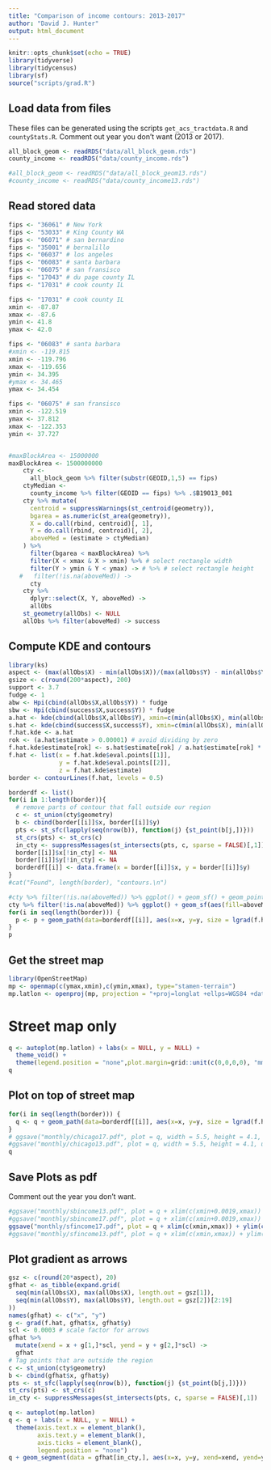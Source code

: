 ```yaml
---
title: "Comparison of income contours: 2013-2017"
author: "David J. Hunter"
output: html_document
---
```


```r
knitr::opts_chunk$set(echo = TRUE)
library(tidyverse)
library(tidycensus)
library(sf)
source("scripts/grad.R")
```


## Load data from files

These files can be generated using the scripts `get_acs_tractdata.R` and `countyStats.R`. Comment out year you don't want (2013 or 2017).

```r
all_block_geom <- readRDS("data/all_block_geom.rds") 
county_income <- readRDS("data/county_income.rds") 

#all_block_geom <- readRDS("data/all_block_geom13.rds") 
#county_income <- readRDS("data/county_income13.rds") 
```

## Read stored data

```r
fips <- "36061" # New York
fips <- "53033" # King County WA
fips <- "06071" # san bernardino
fips <- "35001" # bernalillo
fips <- "06037" # los angeles
fips <- "06083" # santa barbara
fips <- "06075" # san fransisco
fips <- "17043" # du page county IL
fips <- "17031" # cook county IL

fips <- "17031" # cook county IL
xmin <- -87.87
xmax <- -87.6
ymin <- 41.8
ymax <- 42.0

fips <- "06083" # santa barbara
#xmin <- -119.815
xmin <- -119.796
xmax <- -119.656
ymin <- 34.395
#ymax <- 34.465
ymax <- 34.454

fips <- "06075" # san fransisco
xmin <- -122.519
ymax <- 37.812
xmax <- -122.353
ymin <- 37.727


#maxBlockArea <- 15000000
maxBlockArea <- 1500000000
    cty <- 
      all_block_geom %>% filter(substr(GEOID,1,5) == fips)
    ctyMedian <- 
      county_income %>% filter(GEOID == fips) %>% .$B19013_001
    cty %>% mutate(
      centroid = suppressWarnings(st_centroid(geometry)),
      bgarea = as.numeric(st_area(geometry)),
      X = do.call(rbind, centroid)[, 1],
      Y = do.call(rbind, centroid)[, 2],
      aboveMed = (estimate > ctyMedian)
    ) %>%
      filter(bgarea < maxBlockArea) %>%
      filter(X < xmax & X > xmin) %>% # select rectangle width
      filter(Y > ymin & Y < ymax) -> # %>% # select rectangle height
   #   filter(!is.na(aboveMed)) ->
      cty
    cty %>% 
      dplyr::select(X, Y, aboveMed) ->
      allObs
    st_geometry(allObs) <- NULL
    allObs %>% filter(aboveMed) -> success
```

## Compute KDE and contours

```r
library(ks)
aspect <- (max(allObs$X) - min(allObs$X))/(max(allObs$Y) - min(allObs$Y))
gsize <- c(round(200*aspect), 200)
support <- 3.7
fudge <- 1
abw <- Hpi(cbind(allObs$X,allObs$Y)) * fudge
sbw <- Hpi(cbind(success$X,success$Y)) * fudge
a.hat <- kde(cbind(allObs$X,allObs$Y), xmin=c(min(allObs$X), min(allObs$Y)), xmax=c(max(allObs$X), max(allObs$Y)), gridsize = gsize, supp = support, H = abw)
s.hat <- kde(cbind(success$X,success$Y), xmin=c(min(allObs$X), min(allObs$Y)), xmax=c(max(allObs$X), max(allObs$Y)), gridsize = gsize, supp = support, H = sbw)
f.hat.kde <- a.hat
rok <- (a.hat$estimate > 0.00001) # avoid dividing by zero
f.hat.kde$estimate[rok] <- s.hat$estimate[rok] / a.hat$estimate[rok] * nrow(success) / nrow(allObs)
f.hat <- list(x = f.hat.kde$eval.points[[1]],
              y = f.hat.kde$eval.points[[2]],
              z = f.hat.kde$estimate)
border <- contourLines(f.hat, levels = 0.5)

borderdf <- list()
for(i in 1:length(border)){
  # remove parts of contour that fall outside our region
  c <- st_union(cty$geometry)
  b <- cbind(border[[i]]$x, border[[i]]$y)
  pts <- st_sfc(lapply(seq(nrow(b)), function(j) {st_point(b[j,])}))
  st_crs(pts) <- st_crs(c)
  in_cty <- suppressMessages(st_intersects(pts, c, sparse = FALSE)[,1])
  border[[i]]$x[!in_cty] <- NA
  border[[i]]$y[!in_cty] <- NA
  borderdf[[i]] <- data.frame(x = border[[i]]$x, y = border[[i]]$y)
}
#cat("Found", length(border), "contours.\n")

#cty %>% filter(!is.na(aboveMed)) %>% ggplot() + geom_sf() + geom_point(aes(color=aboveMed,x=X, y=Y)) -> p
cty %>% filter(!is.na(aboveMed)) %>% ggplot() + geom_sf(aes(fill=aboveMed, geometry=geometry)) -> p
for(i in seq(length(border))) {
  p <- p + geom_path(data=borderdf[[i]], aes(x=x, y=y, size = lgrad(f.hat, x, y), color = lgrad(f.hat, x, y))) + scale_size(range = c(0.1, 3)) + scale_color_gradient(low="blue", high = "red")
}
p
```

## Get the street map

```r
library(OpenStreetMap)
mp <- openmap(c(ymax,xmin),c(ymin,xmax), type="stamen-terrain")
mp.latlon <- openproj(mp, projection = "+proj=longlat +ellps=WGS84 +datum=WGS84 +no_defs")
```

# Street map only

```r
q <- autoplot(mp.latlon) + labs(x = NULL, y = NULL) + 
  theme_void() +
  theme(legend.position = "none",plot.margin=grid::unit(c(0,0,0,0), "mm"))
q
```

## Plot on top of street map

```r
for(i in seq(length(border))) {
  q <- q + geom_path(data=borderdf[[i]], aes(x=x, y=y, size = lgrad(f.hat, x, y), color = lgrad(f.hat, x, y))) + scale_size(range = c(0.1, 5)) + scale_color_gradient(low="blue", high = "red")
}
# ggsave("monthly/chicago17.pdf", plot = q, width = 5.5, height = 4.1, units = "in")
#ggsave("monthly/chicago13.pdf", plot = q, width = 5.5, height = 4.1, units = "in")
q
```

## Save Plots as pdf

Comment out the year you don't want.

```r
#ggsave("monthly/sbincome13.pdf", plot = q + xlim(c(xmin+0.0019,xmax)) + ylim(c(ymin,ymax-0.01)), width = 5, height = 2.0, units = "in")
#ggsave("monthly/sbincome17.pdf", plot = q + xlim(c(xmin+0.0019,xmax)) + ylim(c(ymin,ymax-0.01)), width = 5, height = 2.0, units = "in")
ggsave("monthly/sfincome17.pdf", plot = q + xlim(c(xmin,xmax)) + ylim(c(ymin,ymax)), width = 5, height = 2.7, units = "in")
#ggsave("monthly/sfincome13.pdf", plot = q + xlim(c(xmin,xmax)) + ylim(c(ymin,ymax)), width = 5, height = 2.7, units = "in")
```

## Plot gradient as arrows

```r
gsz <- c(round(20*aspect), 20)
gfhat <- as_tibble(expand.grid(
  seq(min(allObs$X), max(allObs$X), length.out = gsz[1]),
  seq(min(allObs$Y), max(allObs$Y), length.out = gsz[2])[2:19]
))
names(gfhat) <- c("x", "y")
g <- grad(f.hat, gfhat$x, gfhat$y)
scl <- 0.0003 # scale factor for arrows
gfhat %>% 
  mutate(xend = x + g[1,]*scl, yend = y + g[2,]*scl) -> 
  gfhat
# Tag points that are outside the region
c <- st_union(cty$geometry)
b <- cbind(gfhat$x, gfhat$y)
pts <- st_sfc(lapply(seq(nrow(b)), function(j) {st_point(b[j,])}))
st_crs(pts) <- st_crs(c)
in_cty <- suppressMessages(st_intersects(pts, c, sparse = FALSE)[,1])

q <- autoplot(mp.latlon)
q <- q + labs(x = NULL, y = NULL) + 
  theme(axis.text.x = element_blank(),
        axis.text.y = element_blank(),
        axis.ticks = element_blank(),
        legend.position = "none")
q + geom_segment(data = gfhat[in_cty,], aes(x=x, y=y, xend=xend, yend=yend), arrow = arrow(angle = 25, length = unit(0.01, "npc")))
```

